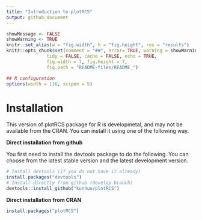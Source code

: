 ```yaml
---
title: "Introduction to plotRCS"
output: github_document
---
```


```r
showMessage <- FALSE
showWarning <- TRUE
knitr::set_alias(w = "fig.width", h = "fig.height", res = "results")
knitr::opts_chunk$set(comment = "##", error= TRUE, warning = showWarning, message = showMessage,
               tidy = FALSE, cache = FALSE, echo = TRUE,
               fig.width = 7, fig.height = 7,
               fig.path = "README-files/README_")

## R configuration
options(width = 116, scipen = 5)
```

# Installation

This version of plotRCS package for R is developmetal, and may not be available from the CRAN. You can install it using one of the following way.

**Direct installation from github**

You first need to install the devtools package to do the following. You can choose from the latest stable version and the latest development version.

```r
# Install devtools (if you do not have it already)
install.packages("devtools")
# Install directly from github (develop branch)
devtools::install_github("kunhuo/plotRCS")
```

**Direct installation from CRAN**

```r
install.packages("plotRCS")
```

